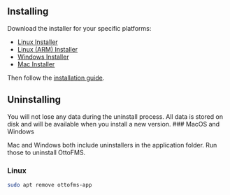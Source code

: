 
## Installing

Download the installer for your specific platforms:

- [Linux Installer](https://console.ottomatic.cloud/downloads/ottofms/latest/amd)
- [Linux (ARM) Installer](https://console.ottomatic.cloud/downloads/ottofms/latest/arm)
- [Windows Installer](https://console.ottomatic.cloud/downloads/ottofms/latest/win)
- [Mac Installer](https://console.ottomatic.cloud/downloads/ottofms/latest/mac)

Then follow the [installation guide](/getting-started/install).

## Uninstalling

<Callout type="info">
You will not lose any data during the uninstall process. All data is stored on disk and will be available when you install a new version.

</Callout>
### MacOS and Windows

Mac and Windows both include uninstallers in the application folder. Run those to uninstall OttoFMS.

### Linux

```bash copy filename="Uninstalling Linux"
sudo apt remove ottofms-app
```
